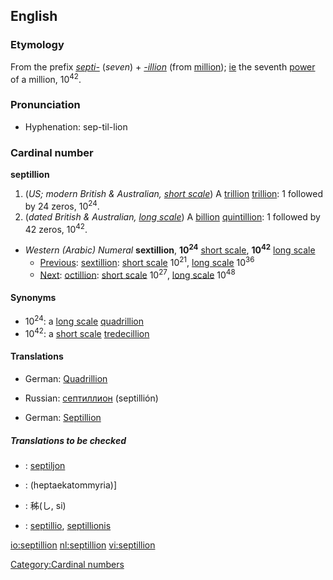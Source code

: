 {{see|Septillion}}
==English==

===Etymology===
From the prefix ''[[septi-]]'' (''seven'') + ''[[-illion]]'' (from [[million]]); [[ie]] the seventh [[power]] of a million, 10<sup>42</sup>.

===Pronunciation===
{{rfap}}
*Hyphenation: sep-til-lion
*:{{rhymes|ɪljən}}

===Cardinal number===
'''septillion'''

# (''US; modern British & Australian, [[w:Long and short scales|short scale]]'') A [[trillion]] [[trillion]]: 1 followed by 24 zeros, 10<sup>24</sup>.
# (''dated British & Australian, [[w:Long and short scales|long scale]]'') A [[billion]] [[quintillion]]: 1 followed by 42 zeros, 10<sup>42</sup>.

*''Western (Arabic) Numeral'' '''sextillion''', '''10<sup>24</sup>''' [[w:Long and short scales|short scale]], '''10<sup>42</sup>''' [[w:Long and short scales|long scale]]
**[[Previous]]: [[sextillion]]: [[w:Long and short scales|short scale]] 10<sup>21</sup>, [[w:Long and short scales|long scale]] 10<sup>36</sup>
**[[Next]]: [[octillion]]: [[w:Long and short scales|short scale]] 10<sup>27</sup>, [[w:Long and short scales|long scale]] 10<sup>48</sup>

====Synonyms====
*10<sup>24</sup>: a [[w:Long and short scales|long scale]] [[quadrillion]]
*10<sup>42</sup>: a [[w:Long and short scales|short scale]] [[tredecillion]]

====Translations====
{{trans-top|a trillion trillion, 10<sup>24</sup>}}
*German: [[Quadrillion]] {{f}}
{{trans-mid}}
*Russian: [[септиллион]] (septillión) {{m}}
{{trans-bottom}}

{{trans-top|a billion quintillion, 10<sup>42</sup>}}
*German: [[Septillion]] {{f}}
{{trans-mid}}
{{trans-bottom}}

=====Translations to be checked=====
{{checktrans}}
*{{ttbc|Estonian}}: [[septiljon]]
*{{ttbc|Greek}}: (heptaekatommyria)]
*{{ttbc|Japanese}}: 秭(し, si)
*{{ttbc|Latin}}: [[septillio]], [[septillionis]]

[[Category:Cardinal numbers]]

[[io:septillion]]
[[nl:septillion]]
[[vi:septillion]]